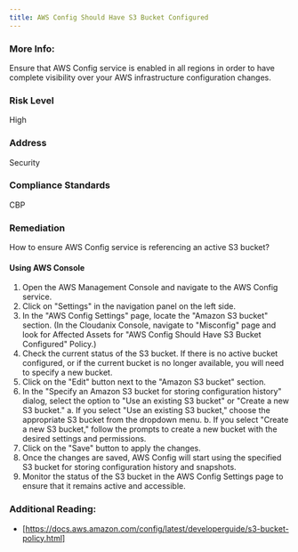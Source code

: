 ```yaml
---
title: AWS Config Should Have S3 Bucket Configured
---
```


### More Info:

Ensure that AWS Config service is enabled in all regions in order to have complete visibility over your AWS infrastructure configuration changes.

### Risk Level

High

### Address

Security

### Compliance Standards

CBP

### Remediation

How to ensure AWS Config service is referencing an active S3 bucket?

#### Using AWS Console

1. Open the AWS Management Console and navigate to the AWS Config service.
2. Click on "Settings" in the navigation panel on the left side.
3. In the "AWS Config Settings" page, locate the "Amazon S3 bucket" section.
    (In the Cloudanix Console, navigate to "Misconfig" page and look for Affected Assets for "AWS Config Should Have S3 Bucket Configured" Policy.)
4. Check the current status of the S3 bucket. If there is no active bucket configured, or if the current bucket is no longer available, you will need to specify a new bucket.
5. Click on the "Edit" button next to the "Amazon S3 bucket" section.
6. In the "Specify an Amazon S3 bucket for storing configuration history" dialog, select the option to "Use an existing S3 bucket" or "Create a new S3 bucket."
   a. If you select "Use an existing S3 bucket," choose the appropriate S3 bucket from the dropdown menu.
   b. If you select "Create a new S3 bucket," follow the prompts to create a new bucket with the desired settings and permissions.
7. Click on the "Save" button to apply the changes.
8. Once the changes are saved, AWS Config will start using the specified S3 bucket for storing configuration history and snapshots.
9. Monitor the status of the S3 bucket in the AWS Config Settings page to ensure that it remains active and accessible.

### Additional Reading:

- [https://docs.aws.amazon.com/config/latest/developerguide/s3-bucket-policy.html]